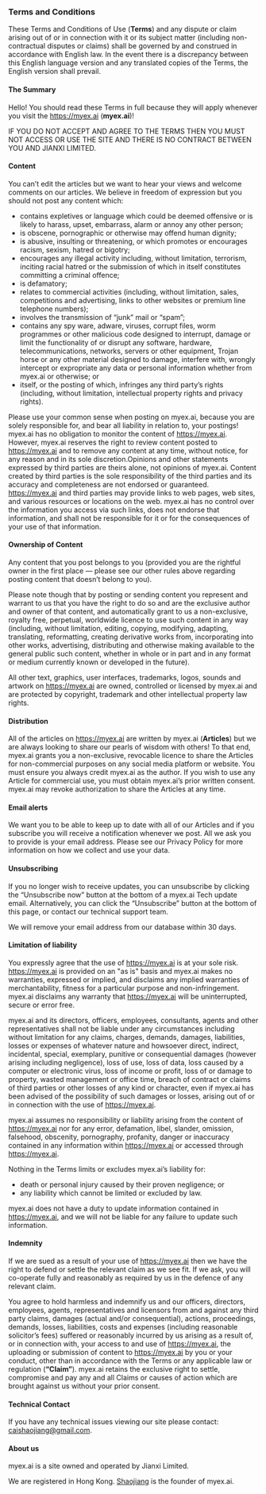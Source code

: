 ### Terms and Conditions

These Terms and Conditions of Use (**Terms**) and any dispute or claim arising out of or in connection with it or its subject matter (including non-contractual disputes or claims) shall be governed by and construed in accordance with English law. In the event there is a discrepancy between this English language version and any translated copies of the Terms, the English version shall prevail.

#### The Summary
Hello! You should read these Terms in full because they will apply whenever you visit the https://myex.ai (**myex.ai**)!

IF YOU DO NOT ACCEPT AND AGREE TO THE TERMS THEN YOU MUST NOT ACCESS OR USE THE SITE AND THERE IS NO CONTRACT BETWEEN YOU AND JIANXI LIMITED.

#### Content
You can’t edit the articles but we want to hear your views and welcome comments on our articles.  We believe in freedom of expression but you should not post any content which:

  * contains expletives or language which could be deemed offensive or is likely to harass, upset, embarrass, alarm or annoy any other person;
  * is obscene, pornographic or otherwise may offend human dignity;
  * is abusive, insulting or threatening, or which promotes or encourages racism, sexism, hatred or bigotry;
  * encourages any illegal activity including, without limitation, terrorism, inciting racial hatred or the submission of which in itself constitutes committing a criminal offence;
  * is defamatory;
  * relates to commercial activities (including, without limitation, sales, competitions and advertising, links to other websites or premium line telephone numbers);
  * involves the transmission of “junk” mail or “spam”;
  * contains any spy ware, adware, viruses, corrupt files, worm programmes or other malicious code designed to interrupt, damage or limit the functionality of or disrupt any software, hardware, telecommunications, networks, servers or other equipment, Trojan horse or any other material designed to damage, interfere with, wrongly intercept or expropriate any data or personal information whether from myex.ai or otherwise; or
  * itself, or the posting of which, infringes any third party’s rights (including, without limitation, intellectual property rights and privacy rights).

Please use your common sense when posting on myex.ai, because you are solely responsible for, and bear all liability in relation to, your postings! myex.ai has no obligation to monitor the content of https://myex.ai. However, myex.ai reserves the right to review content posted to https://myex.ai and to remove any content at any time, without notice, for any reason and in its sole discretion.Opinions and other statements expressed by third parties are theirs alone, not opinions of myex.ai. Content created by third parties is the sole responsibility of the third parties and its accuracy and completeness are not endorsed or guaranteed. https://myex.ai and third parties may provide links to web pages, web sites, and various resources or locations on the web. myex.ai has no control over the information you access via such links, does not endorse that information, and shall not be responsible for it or for the consequences of your use of that information.

#### Ownership of Content
Any content that you post belongs to you (provided you are the rightful owner in the first place — please see our other rules above regarding posting content that doesn’t belong to you).

Please note though that by posting or sending content you represent and warrant to us that you have the right to do so and are the exclusive author and owner of that content, and automatically grant to us a non-exclusive, royalty free, perpetual, worldwide licence to use such content in any way (including, without limitation, editing, copying, modifying, adapting, translating, reformatting, creating derivative works from, incorporating into other works, advertising, distributing and otherwise making available to the general public such content, whether in whole or in part and in any format or medium currently known or developed in the future).

All other text, graphics, user interfaces, trademarks, logos, sounds and artwork on https://myex.ai are owned, controlled or licensed by myex.ai and are protected by copyright, trademark and other intellectual property law rights.

#### Distribution
All of the articles on https://myex.ai are written by myex.ai (**Articles**) but we are always looking to share our pearls of wisdom with others! To that end, myex.ai grants you a non-exclusive, revocable licence to share the Articles for non-commercial purposes on any social media platform or website. You must ensure you always credit myex.ai as the author. If you wish to use any Article for commercial use, you must obtain myex.ai’s prior written consent. myex.ai may revoke authorization to share the Articles at any time.

#### Email alerts
We want you to be able to keep up to date with all of our Articles and if you subscribe you will receive a notification whenever we post.  All we ask you to provide is your email address. Please see our Privacy Policy for more information on how we collect and use your data.

#### Unsubscribing
If you no longer wish to receive updates, you can unsubscribe by clicking the “Unsubscribe now” button at the bottom of a myex.ai Tech update email. Alternatively, you can click the “Unsubscribe” button at the bottom of this page, or contact our technical support team.

We will remove your email address from our database within 30 days.

#### Limitation of liability
You expressly agree that the use of https://myex.ai is at your sole risk. https://myex.ai is provided on an "as is" basis and myex.ai makes no warranties, expressed or implied, and disclaims any implied warranties of merchantability, fitness for a particular purpose and non-infringement. myex.ai disclaims any warranty that https://myex.ai will be uninterrupted, secure or error free.

myex.ai and its directors, officers, employees, consultants, agents and other representatives shall not be liable under any circumstances including without limitation for any claims, charges, demands, damages, liabilities, losses or expenses of whatever nature and howsoever direct, indirect, incidental, special, exemplary, punitive or consequential damages (however arising including negligence), loss of use, loss of data, loss caused by a computer or electronic virus, loss of income or profit, loss of or damage to property, wasted management or office time, breach of contract or claims of third parties or other losses of any kind or character, even if myex.ai has been advised of the possibility of such damages or losses, arising out of or in connection with the use of https://myex.ai.

myex.ai assumes no responsibility or liability arising from the content of https://myex.ai nor for any error, defamation, libel, slander, omission, falsehood, obscenity, pornography, profanity, danger or inaccuracy contained in any information within https://myex.ai or accessed through https://myex.ai.

Nothing in the Terms limits or excludes myex.ai’s liability for:

  * death or personal injury caused by their proven negligence; or
  * any liability which cannot be limited or excluded by law.

myex.ai does not have a duty to update information contained in https://myex.ai, and we will not be liable for any failure to update such information.

#### Indemnity
If we are sued as a result of your use of https://myex.ai then we have the right to defend or settle the relevant claim as we see fit. If we ask, you will co-operate fully and reasonably as required by us in the defence of any relevant claim.

You agree to hold harmless and indemnify us and our officers, directors, employees, agents, representatives and licensors from and against any third party claims, damages (actual and/or consequential), actions, proceedings, demands, losses, liabilities, costs and expenses (including reasonable solicitor’s fees) suffered or reasonably incurred by us arising as a result of, or in connection with, your access to and use of https://myex.ai, the uploading or submission of content to https://myex.ai by you or your conduct, other than in accordance with the Terms or any applicable law or regulation (**“Claim”**). myex.ai retains the exclusive right to settle, compromise and pay any and all Claims or causes of action which are brought against us without your prior consent.

#### Technical Contact
If you have any technical issues viewing our site please contact: [caishaojiang@gmail.com](mailto:caishaojiang@gmail.com).

#### About us
myex.ai is a site owned and operated by Jianxi Limited.

We are registered in Hong Kong. [Shaojiang](mailto:caishaojiang@gmail.com) is the founder of myex.ai.
